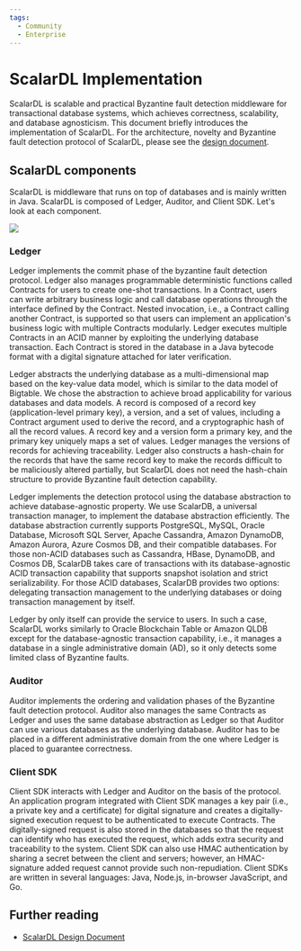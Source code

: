 ```yaml
---
tags:
  - Community
  - Enterprise
---
```


# ScalarDL Implementation

ScalarDL is scalable and practical Byzantine fault detection middleware for transactional database systems, which achieves correctness, scalability, and database agnosticism.
This document briefly introduces the implementation of ScalarDL.
For the architecture, novelty and Byzantine fault detection protocol of ScalarDL, please see the [design document](design.mdx).

## ScalarDL components

ScalarDL is middleware that runs on top of databases and is mainly written in Java. ScalarDL is composed of Ledger, Auditor, and Client SDK. Let's look at each component.

![](images/scalardl.png)

### Ledger

Ledger implements the commit phase of the byzantine fault detection protocol. Ledger also manages programmable deterministic functions called Contracts for users to create one-shot transactions. In a Contract, users can write arbitrary business logic and call database operations through the interface defined by the Contract. Nested invocation, i.e., a Contract calling another Contract, is supported so that users can implement an application's business logic with multiple Contracts modularly. Ledger executes multiple Contracts in an ACID manner by exploiting the underlying database transaction. Each Contract is stored in the database in a Java bytecode format with a digital signature attached for later verification.

Ledger abstracts the underlying database as a multi-dimensional map based on the key-value data model, which is similar to the data model of Bigtable. We chose the abstraction to achieve broad applicability for various databases and data models. A record is composed of a record key (application-level primary key), a version, and a set of values, including a Contract argument used to derive the record, and a cryptographic hash of all the record values. A record key and a version form a primary key, and the primary key uniquely maps a set of values. Ledger manages the versions of records for achieving traceability. Ledger also constructs a hash-chain for the records that have the same record key to make the records difficult to be maliciously altered partially, but ScalarDL does not need the hash-chain structure to provide Byzantine fault detection capability.

Ledger implements the detection protocol using the database abstraction to achieve database-agnostic property. We use ScalarDB, a universal transaction manager, to implement the database abstraction efficiently. The database abstraction currently supports PostgreSQL, MySQL, Oracle Database, Microsoft SQL Server, Apache Cassandra, Amazon DynamoDB, Amazon Aurora, Azure Cosmos DB, and their compatible databases. For those non-ACID databases such as Cassandra, HBase, DynamoDB, and Cosmos DB, ScalarDB takes care of transactions with its database-agnostic ACID transaction capability that supports snapshot isolation and strict serializability. For those ACID databases, ScalarDB provides two options: delegating transaction management to the underlying databases or doing transaction management by itself.

Ledger by only itself can provide the service to users. In such a case, ScalarDL works similarly to Oracle Blockchain Table or Amazon QLDB except for the database-agnostic transaction capability, i.e., it manages a database in a single administrative domain (AD), so it only detects some limited class of Byzantine faults.


### Auditor

Auditor implements the ordering and validation phases of the Byzantine fault detection protocol. Auditor also manages the same Contracts as Ledger and uses the same database abstraction as Ledger so that Auditor can use various databases as the underlying database.
Auditor has to be placed in a different administrative domain from the one where Ledger is placed to guarantee correctness.

### Client SDK

Client SDK interacts with Ledger and Auditor on the basis of the protocol. An application program integrated with Client SDK manages a key pair (i.e., a private key and a certificate) for digital signature and creates a digitally-signed execution request to be authenticated to execute Contracts. The digitally-signed request is also stored in the databases so that the request can identify who has executed the request, which adds extra security and traceability to the system. Client SDK can also use HMAC authentication by sharing a secret between the client and servers; however, an HMAC-signature added request cannot provide such non-repudiation.
Client SDKs are written in several languages: Java, Node.js, in-browser JavaScript, and Go.

## Further reading

* [ScalarDL Design Document](design.mdx)